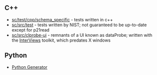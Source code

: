 == C++ ==
* [http://github.com/stepcode/stepcode/tree/master/test/cpp/schema_specific sc/test/cpp/schema_specific] - tests written in c++
* [http://github.com/stepcode/stepcode/tree/master/src/test sc/src/test] - tests written by NIST; not guaranteed to be up-to-date except for p21read
* [http://github.com/stepcode/stepcode/tree/master/src/clprobe-ui sc/src/clprobe-ui] - remnants of a UI known as dataProbe; written with the [http://www.ivtools.org/ivtools/interviews.html InterViews] toolkit, which predates X windows

== Python ==
* [http://github.com/stepcode/stepcode/wiki/python-generator Python Generator]